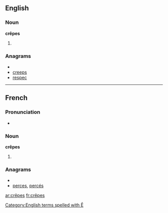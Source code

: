 ==English==

===Noun===
'''crêpes'''

# {{plural of|crêpe}}

===Anagrams===
* {{alphagram|ceeprs}}
* [[creeps#English|creeps]]
* [[respec#English|respec]]

[[Category:English terms spelled with Ê]]

----

==French==

===Pronunciation===
*{{audio|Fr-les crêpes.ogg|audio}}

===Noun===
'''crêpes'''

# {{plural of|crêpe|lang=fr}}

===Anagrams===
* {{alphagram|ceeprs}}
* [[perces#French|perces]], [[percés#French|percés]]

[[ar:crêpes]]
[[fr:crêpes]]